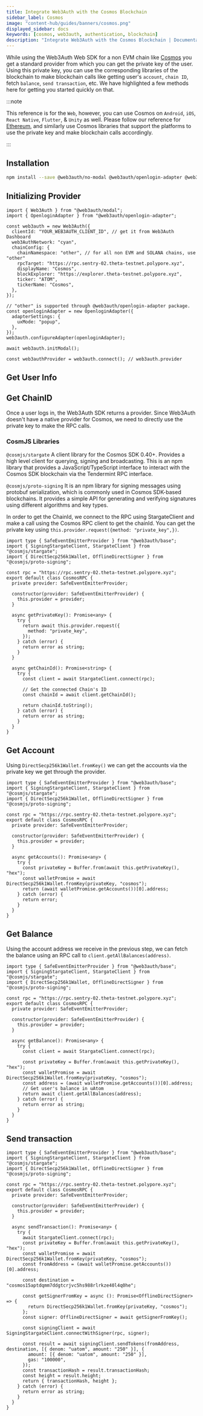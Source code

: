 ```yaml
---
title: Integrate Web3Auth with the Cosmos Blockchain
sidebar_label: Cosmos
image: "content-hub/guides/banners/cosmos.png"
displayed_sidebar: docs
keywords: [cosmos, web3auth, authentication, blockchain]
description: "Integrate Web3Auth with the Cosmos Blockchain | Documentation - Web3Auth"
---
```



While using the Web3Auth Web SDK for a non EVM chain like [Cosmos](https://cosmos.network/) you get a standard provider from which you can get the
private key of the user. Using this private key, you can use the corresponding libraries of the blockchain to make blockchain calls like getting
user's `account`, `chain ID`, fetch `balance`, `send transaction`, etc. We have highlighted a few methods here for getting you started quickly on
that.

:::note

This reference is for the `Web`, however, you can use Cosmos on `Android`, `iOS`, `React Native`, `Flutter`, & `Unity` as well. Please follow our
reference for [Ethereum](/connect-blockchain/ethereum/), and similarly use Cosmos libraries that support the platforms to use the private key and make
blockchain calls accordingly.

:::

## Installation

```bash npm2yarn
npm install --save @web3auth/no-modal @web3auth/openlogin-adapter @web3auth/base @cosmjs/stargate @cosmjs/proto-signing
```

## Initializing Provider

```tsx
import { Web3Auth } from "@web3auth/modal";
import { OpenloginAdapter } from "@web3auth/openlogin-adapter";

const web3auth = new Web3Auth({
  clientId: "YOUR_WEB3AUTH_CLIENT_ID", // get it from Web3Auth Dashboard
  web3AuthNetwork: "cyan",
  chainConfig: {
    chainNamespace: "other", // for all non EVM and SOLANA chains, use "other"
    rpcTarget: "https://rpc.sentry-02.theta-testnet.polypore.xyz",
    displayName: "Cosmos",
    blockExplorer: "https://explorer.theta-testnet.polypore.xyz",
    ticker: "ATOM",
    tickerName: "Cosmos",
  },
});

// "other" is supported through @web3auth/openlogin-adapter package.
const openloginAdapter = new OpenloginAdapter({
  adapterSettings: {
    uxMode: "popup",
  },
});
web3auth.configureAdapter(openloginAdapter);

await web3auth.initModal();

const web3authProvider = web3auth.connect(); // web3auth.provider
```

## Get User Info

<GetUserInfoSnippet />

## Get ChainID

Once a user logs in, the Web3Auth SDK returns a provider. Since Web3Auth doesn't have a native provider for Cosmos, we need to directly use the
private key to make the RPC calls.

### CosmJS Libraries

`@cosmjs/stargate` A client library for the Cosmos SDK 0.40+. Provides a high level client for querying, signing and broadcasting. This is an npm
library that provides a JavaScript/TypeScript interface to interact with the Cosmos SDK blockchain via the Tendermint RPC interface.

`@cosmjs/proto-signing` It is an npm library for signing messages using protobuf serialization, which is commonly used in Cosmos SDK-based
blockchains. It provides a simple API for generating and verifying signatures using different algorithms and key types.

In order to get the ChainId, we connect to the RPC using StargateClient and make a call using the Cosmos RPC client to get the chainId. You can get
the private key using `this.provider.request({method: "private_key",})`.

```tsx
import type { SafeEventEmitterProvider } from "@web3auth/base";
import { SigningStargateClient, StargateClient } from "@cosmjs/stargate";
import { DirectSecp256k1Wallet, OfflineDirectSigner } from "@cosmjs/proto-signing";

const rpc = "https://rpc.sentry-02.theta-testnet.polypore.xyz";
export default class CosmosRPC {
  private provider: SafeEventEmitterProvider;

  constructor(provider: SafeEventEmitterProvider) {
    this.provider = provider;
  }

  async getPrivateKey(): Promise<any> {
    try {
      return await this.provider.request({
        method: "private_key",
      });
    } catch (error) {
      return error as string;
    }
  }

  async getChainId(): Promise<string> {
    try {
      const client = await StargateClient.connect(rpc);

      // Get the connected Chain's ID
      const chainId = await client.getChainId();

      return chainId.toString();
    } catch (error) {
      return error as string;
    }
  }
}
```

## Get Account

Using `DirectSecp256k1Wallet.fromKey()` we can get the accounts via the private key we get through the provider.

```tsx
import type { SafeEventEmitterProvider } from "@web3auth/base";
import { SigningStargateClient, StargateClient } from "@cosmjs/stargate";
import { DirectSecp256k1Wallet, OfflineDirectSigner } from "@cosmjs/proto-signing";

const rpc = "https://rpc.sentry-02.theta-testnet.polypore.xyz";
export default class CosmosRPC {
  private provider: SafeEventEmitterProvider;

  constructor(provider: SafeEventEmitterProvider) {
    this.provider = provider;
  }

  async getAccounts(): Promise<any> {
    try {
      const privateKey = Buffer.from(await this.getPrivateKey(), "hex");
      const walletPromise = await DirectSecp256k1Wallet.fromKey(privateKey, "cosmos");
      return (await walletPromise.getAccounts())[0].address;
    } catch (error) {
      return error;
    }
  }
}
```

## Get Balance

Using the account address we receive in the previous step, we can fetch the balance using an RPC call to `client.getAllBalances(address)`.

```tsx
import type { SafeEventEmitterProvider } from "@web3auth/base";
import { SigningStargateClient, StargateClient } from "@cosmjs/stargate";
import { DirectSecp256k1Wallet, OfflineDirectSigner } from "@cosmjs/proto-signing";

const rpc = "https://rpc.sentry-02.theta-testnet.polypore.xyz";
export default class CosmosRPC {
  private provider: SafeEventEmitterProvider;

  constructor(provider: SafeEventEmitterProvider) {
    this.provider = provider;
  }

  async getBalance(): Promise<any> {
    try {
      const client = await StargateClient.connect(rpc);

      const privateKey = Buffer.from(await this.getPrivateKey(), "hex");
      const walletPromise = await DirectSecp256k1Wallet.fromKey(privateKey, "cosmos");
      const address = (await walletPromise.getAccounts())[0].address;
      // Get user's balance in uAtom
      return await client.getAllBalances(address);
    } catch (error) {
      return error as string;
    }
  }
}
```

## Send transaction

```tsx
import type { SafeEventEmitterProvider } from "@web3auth/base";
import { SigningStargateClient, StargateClient } from "@cosmjs/stargate";
import { DirectSecp256k1Wallet, OfflineDirectSigner } from "@cosmjs/proto-signing";

const rpc = "https://rpc.sentry-02.theta-testnet.polypore.xyz";
export default class CosmosRPC {
  private provider: SafeEventEmitterProvider;

  constructor(provider: SafeEventEmitterProvider) {
    this.provider = provider;
  }

  async sendTransaction(): Promise<any> {
    try {
      await StargateClient.connect(rpc);
      const privateKey = Buffer.from(await this.getPrivateKey(), "hex");
      const walletPromise = await DirectSecp256k1Wallet.fromKey(privateKey, "cosmos");
      const fromAddress = (await walletPromise.getAccounts())[0].address;

      const destination = "cosmos15aptdqmm7ddgtcrjvc5hs988rlrkze40l4q0he";

      const getSignerFromKey = async (): Promise<OfflineDirectSigner> => {
        return DirectSecp256k1Wallet.fromKey(privateKey, "cosmos");
      };
      const signer: OfflineDirectSigner = await getSignerFromKey();

      const signingClient = await SigningStargateClient.connectWithSigner(rpc, signer);

      const result = await signingClient.sendTokens(fromAddress, destination, [{ denom: "uatom", amount: "250" }], {
        amount: [{ denom: "uatom", amount: "250" }],
        gas: "100000",
      });
      const transactionHash = result.transactionHash;
      const height = result.height;
      return { transactionHash, height };
    } catch (error) {
      return error as string;
    }
  }
}
```
